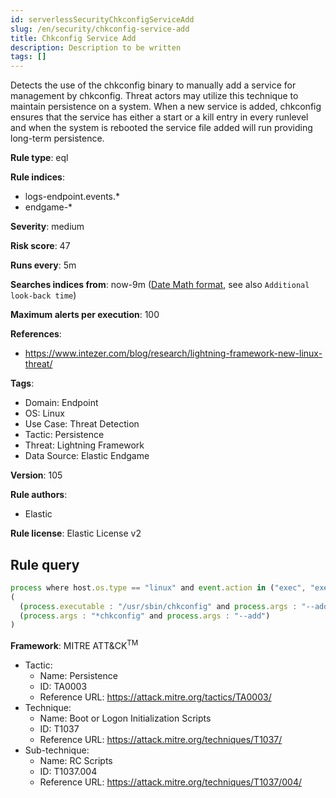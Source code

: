 ```yaml
---
id: serverlessSecurityChkconfigServiceAdd
slug: /en/security/chkconfig-service-add
title: Chkconfig Service Add
description: Description to be written
tags: []
---
```


<div id="chkconfig-service-add"></div>

Detects the use of the chkconfig binary to manually add a service for management by chkconfig. Threat actors may utilize this technique to maintain persistence on a system. When a new service is added, chkconfig ensures that the service has either a start or a kill entry in every runlevel and when the system is rebooted the service file added will run providing long-term persistence.

**Rule type**: eql

**Rule indices**: 

* logs-endpoint.events.*
* endgame-*

**Severity**: medium

**Risk score**: 47

**Runs every**: 5m

**Searches indices from**: now-9m ([Date Math format](((ref))/common-options.html#date-math), see also <DocLink id="serverlessSecurityRulesUiCreate" section="set-the-rules-schedule">`Additional look-back time`</DocLink>)

**Maximum alerts per execution**: 100

**References**: 

* https://www.intezer.com/blog/research/lightning-framework-new-linux-threat/

**Tags**: 

* Domain: Endpoint
* OS: Linux
* Use Case: Threat Detection
* Tactic: Persistence
* Threat: Lightning Framework
* Data Source: Elastic Endgame

**Version**: 105

**Rule authors**: 

* Elastic

**Rule license**: Elastic License v2

## Rule query

```js
process where host.os.type == "linux" and event.action in ("exec", "exec_event") and
( 
  (process.executable : "/usr/sbin/chkconfig" and process.args : "--add") or
  (process.args : "*chkconfig" and process.args : "--add")
)

```

**Framework**: MITRE ATT&CK<sup>TM</sup>

* Tactic:
    * Name: Persistence
    * ID: TA0003
    * Reference URL: https://attack.mitre.org/tactics/TA0003/
* Technique:
    * Name: Boot or Logon Initialization Scripts
    * ID: T1037
    * Reference URL: https://attack.mitre.org/techniques/T1037/
* Sub-technique:
    * Name: RC Scripts
    * ID: T1037.004
    * Reference URL: https://attack.mitre.org/techniques/T1037/004/

